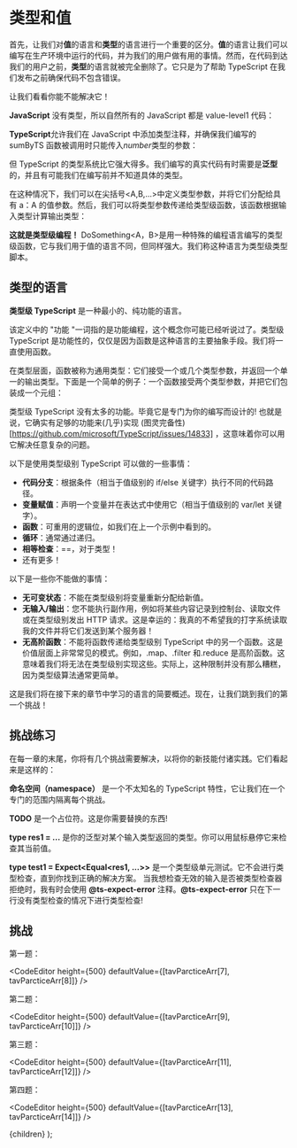 

# 类型和值

首先，让我们对**值**的语言和**类型**的语言进行一个重要的区分。**值**的语言让我们可以编写在生产环境中运行的代码，并为我们的用户做有用的事情。然而，在代码到达我们的用户之前，**类型**的语言就被完全删除了。它只是为了帮助 TypeScript 在我们发布之前确保代码不包含错误。

让我们看看你能不能解决它！

**JavaScript** 没有类型，所以自然所有的 JavaScript 都是 value-level1 代码：

<CodeEditor height={120} defaultValue={[tavParcticeArr[0]]} />

**TypeScript**允许我们在 JavaScript 中添加类型注释，并确保我们编写的 sumByTS 函数被调用时只能传入*number*类型的参数：

<CodeEditor height={120} defaultValue={[tavParcticeArr[1]]} />

但 TypeScript 的类型系统比它强大得多。我们编写的真实代码有时需要是**泛型**的，并且有可能我们在编写前并不知道具体的类型。

在这种情况下，我们可以在尖括号\<A,B,...\>中定义类型参数，并将它们分配给具有 a：A 的值参数。然后，我们可以将类型参数传递给类型级函数，该函数根据输入类型计算输出类型：

<CodeEditor height={140} defaultValue={[tavParcticeArr[2]]} />

**这就是类型级编程！** DoSomething\<A，B\>是用一种特殊的编程语言编写的类型级函数，它与我们用于值的语言不同，但同样强大。我们称这种语言为类型级类型脚本。

<CodeEditor height={140} defaultValue={[tavParcticeArr[3]]} />

## 类型的语言

**类型级 TypeScript** 是一种最小的、纯功能的语言。

该定义中的 "功能 "一词指的是功能编程，这个概念你可能已经听说过了。类型级 TypeScript 是功能性的，仅仅是因为函数是这种语言的主要抽象手段。我们将一直使用函数。

在类型层面，函数被称为通用类型：它们接受一个或几个类型参数，并返回一个单一的输出类型。下面是一个简单的例子：一个函数接受两个类型参数，并把它们包装成一个元组：

<CodeEditor height={220} defaultValue={[tavParcticeArr[4]]} />

类型级 TypeScript 没有太多的功能。毕竟它是专门为你的编写而设计的! 也就是说，它确实有足够的功能来(几乎)实现 (图灵完备性)[https://github.com/microsoft/TypeScript/issues/14833] ，这意味着你可以用它解决任意复杂的问题。

以下是使用类型级别 TypeScript 可以做的一些事情：

- **代码分支**：根据条件（相当于值级别的 if/else 关键字）执行不同的代码路径。
- **变量赋值**：声明一个变量并在表达式中使用它（相当于值级别的 var/let 关键字）。
- **函数**：可重用的逻辑位，如我们在上一个示例中看到的。
- **循环**：通常通过递归。
- **相等检查**：==，对于类型！
- 还有更多！

以下是一些你不能做的事情：

- **无可变状态**：不能在类型级别将变量重新分配给新值。
- **无输入/输出**：您不能执行副作用，例如将某些内容记录到控制台、读取文件或在类型级别发出 HTTP 请求。这是幸运的：我真的不希望我的打字系统读取我的文件并将它们发送到某个服务器！
- **无高阶函数**：不能将函数传递给类型级别 TypeScript 中的另一个函数。这是价值层面上非常常见的模式。例如，.map、.filter 和.reduce 是高阶函数。这意味着我们将无法在类型级别实现这些。实际上，这种限制并没有那么糟糕，因为类型级算法通常更简单。

这是我们将在接下来的章节中学习的语言的简要概述。现在，让我们跳到我们的第一个挑战！

## 挑战练习

在每一章的末尾，你将有几个挑战需要解决，以将你的新技能付诸实践。它们看起来是这样的：

<CodeEditor height={200} defaultValue={[tavParcticeArr[5]]} />

**命名空间（namespace）** 是一个不太知名的 TypeScript 特性，它让我们在一个专门的范围内隔离每个挑战。

**TODO** 是一个占位符。这是你需要替换的东西!

**type res1 = ...** 是你的泛型对某个输入类型返回的类型。你可以用鼠标悬停它来检查其当前值。

**type test1 = Expect\<Equal\<res1, ...\>\>** 是一个类型级单元测试。它不会进行类型检查，直到你找到正确的解决方案。
当我想检查无效的输入是否被类型检查器拒绝时，我有时会使用 **@ts-expect-error** 注释。**@ts-expect-error** 只在下一行没有类型检查的情况下进行类型检查!

<CodeEditor height={200} defaultValue={[tavParcticeArr[6]]} />

## 挑战

第一题：

<CodeEditor
  height={500}
  defaultValue={[tavParcticeArr[7], tavParcticeArr[8]]}
/>

第二题：

<CodeEditor
  height={500}
  defaultValue={[tavParcticeArr[9], tavParcticeArr[10]]}
/>

第三题：

<CodeEditor
  height={500}
  defaultValue={[tavParcticeArr[11], tavParcticeArr[12]]}
/>

第四题：

<CodeEditor
  height={500}
  defaultValue={[tavParcticeArr[13], tavParcticeArr[14]]}
/>

  <PageLayout meta={meta}>{children}</PageLayout>
);
